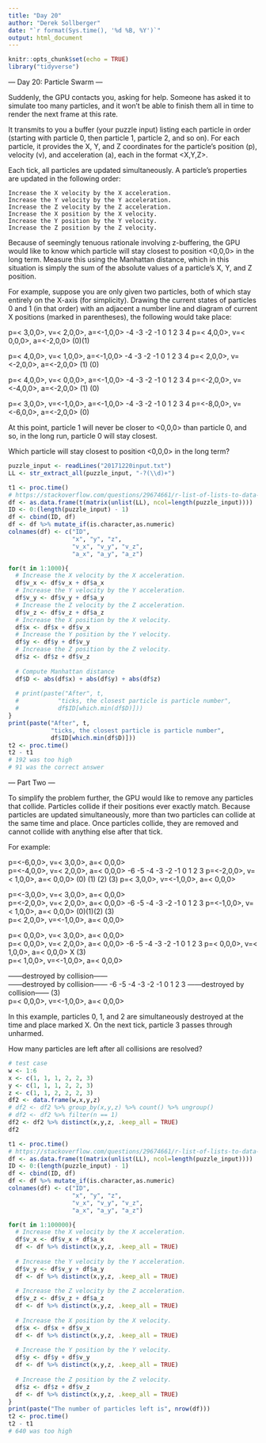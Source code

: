 ```yaml
---
title: "Day 20"
author: "Derek Sollberger"
date: "`r format(Sys.time(), '%d %B, %Y')`"
output: html_document
---
```


```r
knitr::opts_chunk$set(echo = TRUE)
library("tidyverse")
```

--- Day 20: Particle Swarm ---

Suddenly, the GPU contacts you, asking for help. Someone has asked it to simulate too many particles, and it won't be able to finish them all in time to render the next frame at this rate.

It transmits to you a buffer (your puzzle input) listing each particle in order (starting with particle 0, then particle 1, particle 2, and so on). For each particle, it provides the X, Y, and Z coordinates for the particle's position (p), velocity (v), and acceleration (a), each in the format <X,Y,Z>.

Each tick, all particles are updated simultaneously. A particle's properties are updated in the following order:

    Increase the X velocity by the X acceleration.
    Increase the Y velocity by the Y acceleration.
    Increase the Z velocity by the Z acceleration.
    Increase the X position by the X velocity.
    Increase the Y position by the Y velocity.
    Increase the Z position by the Z velocity.

Because of seemingly tenuous rationale involving z-buffering, the GPU would like to know which particle will stay closest to position <0,0,0> in the long term. Measure this using the Manhattan distance, which in this situation is simply the sum of the absolute values of a particle's X, Y, and Z position.

For example, suppose you are only given two particles, both of which stay entirely on the X-axis (for simplicity). Drawing the current states of particles 0 and 1 (in that order) with an adjacent a number line and diagram of current X positions (marked in parentheses), the following would take place:

p=< 3,0,0>, v=< 2,0,0>, a=<-1,0,0>    -4 -3 -2 -1  0  1  2  3  4
p=< 4,0,0>, v=< 0,0,0>, a=<-2,0,0>                         (0)(1)

p=< 4,0,0>, v=< 1,0,0>, a=<-1,0,0>    -4 -3 -2 -1  0  1  2  3  4
p=< 2,0,0>, v=<-2,0,0>, a=<-2,0,0>                      (1)   (0)

p=< 4,0,0>, v=< 0,0,0>, a=<-1,0,0>    -4 -3 -2 -1  0  1  2  3  4
p=<-2,0,0>, v=<-4,0,0>, a=<-2,0,0>          (1)               (0)

p=< 3,0,0>, v=<-1,0,0>, a=<-1,0,0>    -4 -3 -2 -1  0  1  2  3  4
p=<-8,0,0>, v=<-6,0,0>, a=<-2,0,0>                         (0)   

At this point, particle 1 will never be closer to <0,0,0> than particle 0, and so, in the long run, particle 0 will stay closest.

Which particle will stay closest to position <0,0,0> in the long term?

```r
puzzle_input <- readLines("20171220input.txt")
LL <- str_extract_all(puzzle_input, "-?(\\d)+")
```

```r
t1 <- proc.time()
# https://stackoverflow.com/questions/29674661/r-list-of-lists-to-data-frame
df <- as.data.frame(t(matrix(unlist(LL), ncol=length(puzzle_input))))
ID <- 0:(length(puzzle_input) - 1)
df <- cbind(ID, df)
df <- df %>% mutate_if(is.character,as.numeric)
colnames(df) <- c("ID",
                  "x", "y", "z",
                  "v_x", "v_y", "v_z",
                  "a_x", "a_y", "a_z")

for(t in 1:1000){
  # Increase the X velocity by the X acceleration.
  df$v_x <- df$v_x + df$a_x
  # Increase the Y velocity by the Y acceleration.
  df$v_y <- df$v_y + df$a_y
  # Increase the Z velocity by the Z acceleration.
  df$v_z <- df$v_z + df$a_z
  # Increase the X position by the X velocity.
  df$x <- df$x + df$v_x
  # Increase the Y position by the Y velocity.
  df$y <- df$y + df$v_y
  # Increase the Z position by the Z velocity.
  df$z <- df$z + df$v_z
  
  # Compute Manhattan distance
  df$D <- abs(df$x) + abs(df$y) + abs(df$z)
  
  # print(paste("After", t, 
  #           "ticks, the closest particle is particle number",
  #           df$ID[which.min(df$D)]))
}
print(paste("After", t, 
            "ticks, the closest particle is particle number",
            df$ID[which.min(df$D)]))
t2 <- proc.time()
t2 - t1
# 192 was too high
# 91 was the correct answer
```
--- Part Two ---

To simplify the problem further, the GPU would like to remove any particles that collide. Particles collide if their positions ever exactly match. Because particles are updated simultaneously, more than two particles can collide at the same time and place. Once particles collide, they are removed and cannot collide with anything else after that tick.

For example:

p=<-6,0,0>, v=< 3,0,0>, a=< 0,0,0>    
p=<-4,0,0>, v=< 2,0,0>, a=< 0,0,0>    -6 -5 -4 -3 -2 -1  0  1  2  3
p=<-2,0,0>, v=< 1,0,0>, a=< 0,0,0>    (0)   (1)   (2)            (3)
p=< 3,0,0>, v=<-1,0,0>, a=< 0,0,0>

p=<-3,0,0>, v=< 3,0,0>, a=< 0,0,0>    
p=<-2,0,0>, v=< 2,0,0>, a=< 0,0,0>    -6 -5 -4 -3 -2 -1  0  1  2  3
p=<-1,0,0>, v=< 1,0,0>, a=< 0,0,0>             (0)(1)(2)      (3)   
p=< 2,0,0>, v=<-1,0,0>, a=< 0,0,0>

p=< 0,0,0>, v=< 3,0,0>, a=< 0,0,0>    
p=< 0,0,0>, v=< 2,0,0>, a=< 0,0,0>    -6 -5 -4 -3 -2 -1  0  1  2  3
p=< 0,0,0>, v=< 1,0,0>, a=< 0,0,0>                       X (3)      
p=< 1,0,0>, v=<-1,0,0>, a=< 0,0,0>

------destroyed by collision------    
------destroyed by collision------    -6 -5 -4 -3 -2 -1  0  1  2  3
------destroyed by collision------                      (3)         
p=< 0,0,0>, v=<-1,0,0>, a=< 0,0,0>

In this example, particles 0, 1, and 2 are simultaneously destroyed at the time and place marked X. On the next tick, particle 3 passes through unharmed.

How many particles are left after all collisions are resolved?

```r
# test case
w <- 1:6
x <- c(1, 1, 1, 2, 2, 3)
y <- c(1, 1, 1, 2, 2, 3)
z <- c(1, 1, 2, 2, 2, 3)
df2 <- data.frame(w,x,y,z)
# df2 <- df2 %>% group_by(x,y,z) %>% count() %>% ungroup()
# df2 <- df2 %>% filter(n == 1)
df2 <- df2 %>% distinct(x,y,z, .keep_all = TRUE)
df2
```


```r
t1 <- proc.time()
# https://stackoverflow.com/questions/29674661/r-list-of-lists-to-data-frame
df <- as.data.frame(t(matrix(unlist(LL), ncol=length(puzzle_input))))
ID <- 0:(length(puzzle_input) - 1)
df <- cbind(ID, df)
df <- df %>% mutate_if(is.character,as.numeric)
colnames(df) <- c("ID",
                  "x", "y", "z",
                  "v_x", "v_y", "v_z",
                  "a_x", "a_y", "a_z")

for(t in 1:100000){
  # Increase the X velocity by the X acceleration.
  df$v_x <- df$v_x + df$a_x
  df <- df %>% distinct(x,y,z, .keep_all = TRUE)
  
  # Increase the Y velocity by the Y acceleration.
  df$v_y <- df$v_y + df$a_y
  df <- df %>% distinct(x,y,z, .keep_all = TRUE)
  
  # Increase the Z velocity by the Z acceleration.
  df$v_z <- df$v_z + df$a_z
  df <- df %>% distinct(x,y,z, .keep_all = TRUE)
  
  # Increase the X position by the X velocity.
  df$x <- df$x + df$v_x
  df <- df %>% distinct(x,y,z, .keep_all = TRUE)
  
  # Increase the Y position by the Y velocity.
  df$y <- df$y + df$v_y
  df <- df %>% distinct(x,y,z, .keep_all = TRUE)
  
  # Increase the Z position by the Z velocity.
  df$z <- df$z + df$v_z
  df <- df %>% distinct(x,y,z, .keep_all = TRUE)
}
print(paste("The number of particles left is", nrow(df)))
t2 <- proc.time()
t2 - t1
# 640 was too high
```
